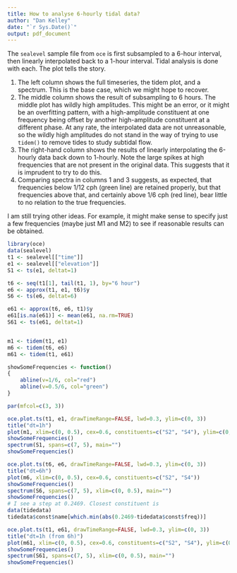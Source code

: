 ```yaml
---
title: How to analyse 6-hourly tidal data?
author: "Dan Kelley"
date: "`r Sys.Date()`"
output: pdf_document
---
```


The `sealevel` sample file from `oce` is first subsampled to a 6-hour interval, then linearly interpolated back to a 1-hour interval. Tidal analysis is done with each.  The plot tells the story.

1. The left column shows the full timeseries, the tidem plot, and a spectrum. This is the base case, which we might hope to recover.
2. The middle column shows the result of subsampling to 6 hours. The middle plot has wildly high amplitudes.  This might be an error, or it might be an overfitting pattern, with a high-amplitude constituent at one frequency being offset by another high-amplitude constituent at a different phase.  At any rate, the interpolated data are not unreasonable, so the wildly high amplitudes do not stand in the way of trying to use `tidem()` to remove tides to study subtidal flow.
3. The right-hand column shows the results of linearly interpolating the 6-hourly data back down to 1-hourly. Note the large spikes at high frequencies that are not present in the original data.  This suggests that it is imprudent to try to do this.
4. Comparing spectra in columns 1 and 3 suggests, as expected, that frequencies below 1/12 cph (green line) are retained properly, but that frequencies above that, and certainly above 1/6 cph (red line), bear little to no relation to the true frequencies.

I am still trying other ideas.  For example, it might make sense to specify just a few frequencies (maybe just M1 and M2) to see if reasonable results can be obtained.


```r
library(oce)
data(sealevel)
t1 <- sealevel[["time"]]
e1 <- sealevel[["elevation"]]
S1 <- ts(e1, deltat=1)

t6 <- seq(t1[1], tail(t1, 1), by="6 hour")
e6 <- approx(t1, e1, t6)$y
S6 <- ts(e6, deltat=6)

e61 <- approx(t6, e6, t1)$y
e61[is.na(e61)] <- mean(e61, na.rm=TRUE)
S61 <- ts(e61, deltat=1)


m1 <- tidem(t1, e1)
m6 <- tidem(t6, e6)
m61 <- tidem(t1, e61)

showSomeFrequencies <- function()
{
    abline(v=1/6, col="red")
    abline(v=0.5/6, col="green")
}

par(mfcol=c(3, 3))

oce.plot.ts(t1, e1, drawTimeRange=FALSE, lwd=0.3, ylim=c(0, 3))
title("dt=1h")
plot(m1, xlim=c(0, 0.5), cex=0.6, constituents=c("S2", "S4"), ylim=c(0, 1.3))
showSomeFrequencies()
spectrum(S1, spans=c(7, 5), main="")
showSomeFrequencies()

oce.plot.ts(t6, e6, drawTimeRange=FALSE, lwd=0.3, ylim=c(0, 3))
title("dt=6h")
plot(m6, xlim=c(0, 0.5), cex=0.6, constituents=c("S2", "S4"))
showSomeFrequencies()
spectrum(S6, spans=c(7, 5), xlim=c(0, 0.5), main="")
showSomeFrequencies()
# I see a step at 0.2469. Closest constituent is
data(tidedata)
tidedata$const$name[which.min(abs(0.2469-tidedata$const$freq))]

oce.plot.ts(t1, e61, drawTimeRange=FALSE, lwd=0.3, ylim=c(0, 3))
title("dt=1h (from 6h)")
plot(m61, xlim=c(0, 0.5), cex=0.6, constituents=c("S2", "S4"), ylim=c(0, 1.3))
showSomeFrequencies()
spectrum(S61, spans=c(7, 5), xlim=c(0, 0.5), main="")
showSomeFrequencies()
```

